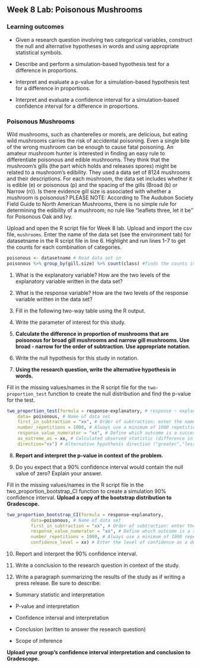 ## Week 8 Lab:  Poisonous Mushrooms 

\setstretch{1}

### Learning outcomes

* Given a research question involving two categorical variables, construct the null and alternative hypotheses
  in words and using appropriate statistical symbols.
  
* Describe and perform a simulation-based hypothesis test for a difference in proportions.

* Interpret and evaluate a p-value for a simulation-based hypothesis test for a difference in proportions.

* Interpret and evaluate a confidence interval for a simulation-based confidence interval for a difference in proportions.

### Poisonous Mushrooms

Wild mushrooms, such as chanterelles or morels, are delicious, but eating wild mushrooms carries the risk of accidental poisoning. Even a single bite of the wrong mushroom can be enough to cause fatal poisoning. An amateur mushroom hunter is interested in finding an easy rule to differentiate poisonous and edible mushrooms. They think that the mushroom’s gills (the part which holds and releases spores) might be related to a mushroom’s edibility. They used a data set of 8124 mushrooms and their descriptions. For each mushroom, the data set includes whether it is edible (e) or poisonous (p) and the spacing of the gills (Broad (b) or Narrow (n)).  Is there evidence gill size is associated with whether a mushroom is poisonous?  PLEASE NOTE: According to The Audubon Society Field Guide to North American Mushrooms, there is no simple rule for determining the edibility of a mushroom; no rule like "leaflets three, let it be'' for Poisonous Oak and Ivy. 

Upload and open the R script file for Week 8 lab. Upload and import the csv file, `mushrooms`. Enter the name of the data set (see the environment tab) for datasetname in the R script file in line 6. Highlight and run lines 1--7 to get the counts for each combination of categories.

```{r, echo=TRUE, warning=FALSE, message=FALSE, collapse=FALSE, eval=FALSE}
poisonous <- datasetname # Read data set in
poisonous %>% group_by(gill.size) %>% count(class) #finds the counts in each group
```

1. What is the explanatory variable?  How are the two levels of the explanatory variable written in the data set?

\vspace{0.5in}

2. What is the response variable? How are the two levels of the response variable written in the data set?

\vspace{0.5in}

<!-- 3. What is the scope of inference for this study? -->

\newpage

3. Fill in the following two-way table using the R output.

\begin{center}
\begin{tabular}{|c|c|c|c|}\hline
& \multicolumn{2}{|c|}{\textbf{Gill Size}} & \\ \hline
\textbf{Edible} & Broad & Narrow & Total \\ \hline
 Poisonous & & & \\ 
 & & & \\ \hline
Edible & & & \\ 
 & & & \\ \hline
 Total & & & \\ 
 & & & \\ \hline
\end{tabular}
\end{center}

4. Write the parameter of interest for this study.

\vspace{1in}

5. **Calculate the difference in proportion of mushrooms that are poisonous for broad gill mushrooms and narrow gill mushrooms.  Use broad - narrow for the order of subtraction.  Use appropriate notation.**

\vspace{0.8in}

<!-- Use the provided R script file to create a segmented bar plot of the data.  Make sure to title your plot.  Highlight and run lines 14--20. -->

<!-- ```{r, out.width="60%", echo=TRUE, eval=FALSE} -->
<!-- injuries %>% # Data set piped into... -->
<!--   ggplot(aes(x = Injury.Site, fill = Lethal)) +   # This specifies the variables -->
<!--   geom_bar(stat = "count", position = "fill") +  # Tell it to make a stacked bar plot -->
<!--   labs(title = "Title",  # Make sure to title your plot  -->
<!--        x = "Location of Injury",   # Label the x axis -->
<!--        y = "") +  # Remove y axis label -->
<!--   scale_fill_grey()  # Make figure black and white -->
<!-- ``` -->
<!-- 7.  Based on the plot does there appear to be an association between the variables?  Explain your answer. -->

\vspace{1in}

6.  Write the null hypothesis for this study in notation.

\vspace{0.25in}

7.  **Using the research question, write the alternative hypothesis in words.**

\vspace{1in}
\newpage

Fill in the missing values/names in the R script file for the `two-proportion_test` function to create the null distribution and find the p-value for the test.

```{r, echo=TRUE, eval=FALSE}
two_proportion_test(formula = response~explanatory, # response ~ explanatory
    data= poisonous, # Name of data set
    first_in_subtraction = "xx", # Order of subtraction: enter the name of Group 1
    number_repetitions = 1000, # Always use a minimum of 1000 repetitions
    response_value_numerator = "xx", # Define which outcome is a success 
    as_extreme_as = xx, # Calculated observed statistic (difference in sample proportions)
    direction="xx") # Alternative hypothesis direction ("greater","less","two-sided")
```

8.  **Report and interpret the p-value in context of the problem.**

\vspace{0.8in}

9.  Do you expect that a 90\% confidence interval would contain the null value of zero?  Explain your answer.

\vspace{0.8in}

Fill in the missing values/names in the R script file in the two_proportion_bootstrap_CI function to create a simulation 90\% confidence interval.  **Upload a copy of the bootstrap distribution to Gradescope.**

```{r, echo=TRUE, eval=FALSE}
two_proportion_bootstrap_CI(formula = response~explanatory, 
         data=poisonous, # Name of data set
         first_in_subtraction = "xx", # Order of subtraction: enter the name of Group 1
         response_value_numerator = "xx", # Define which outcome is a success 
         number_repetitions = 1000, # Always use a minimum of 1000 repetitions
         confidence_level = xx) # Enter the level of confidence as a decimal
```

10.  Report and interpret the 90\% confidence interval.

\vspace{0.8in}

11.  Write a conclusion to the research question in context of the study.

\vspace{0.8in}

12.  Write a paragraph summarizing the results of the study as if writing a press release.  Be sure to describe:

* Summary statistic and interpretation

* P-value and interpretation

* Confidence interval and interpretation

* Conclusion (written to answer the research question)

* Scope of inference

**Upload your group's confidence interval interpretation and conclusion to Gradescope.** 

\newpage

